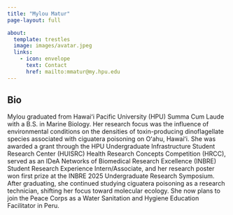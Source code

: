 ```yaml
---
title: "Mylou Matur"
page-layout: full

about:
  template: trestles  
  image: images/avatar.jpeg
  links: 
    - icon: envelope
      text: Contact
      href: mailto:mmatur@my.hpu.edu
---
```


## Bio

Mylou graduated from Hawaiʻi Pacific University (HPU) Summa Cum Laude with a B.S. in Marine Biology. Her research focus was the influence of environmental conditions on the densities of toxin-producing dinoflagellate species associated with ciguatera poisoning on Oʻahu, Hawaiʻi. She was awarded a grant through the HPU Undergraduate Infrastructure Student Research Center (HUISRC) Health Research Concepts Competition (HRCC), served as an IDeA Networks of Biomedical Research Excellence (INBRE) Student Research Experience Intern/Associate, and her research poster won first prize at the INBRE 2025 Undergraduate Research Symposium. After graduating, she continued studying ciguatera poisoning as a research technician, shifting her focus toward molecular ecology. She now plans to join the Peace Corps as a Water Sanitation and Hygiene Education Facilitator in Peru.
